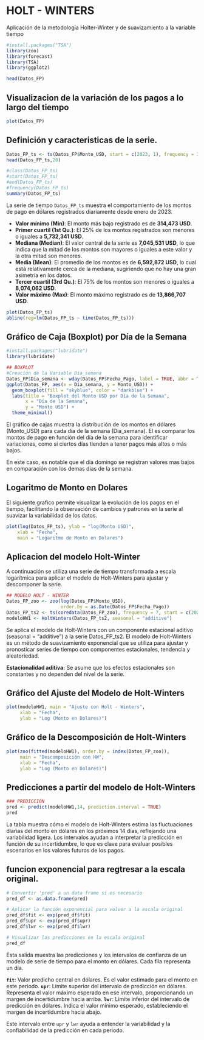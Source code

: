 # HOLT - WINTERS

Aplicación de la metodología Holter-Winter y de suavizamiento a la variable tiempo

```r
#install.packages("TSA")
library(zoo)
library(forecast)
library(TSA)
library(ggplot2)

head(Datos_FP)
```

## Visualizacion de la variación de los pagos a lo largo del tiempo

```r
plot(Datos_FP)
```

## Definición y caracteristicas de la serie.

```r
Datos_FP_ts <- ts(Datos_FP$Monto_USD, start = c(2023, 1), frequency = 365)
head(Datos_FP_ts,20)
```

```r
#class(Datos_FP_ts)
#start(Datos_FP_ts)
#end(Datos_FP_ts)
#frequency(Datos_FP_ts)
summary(Datos_FP_ts)

```

La serie de tiempo `Datos_FP_ts` muestra el comportamiento de los montos de pago en dólares registrados diariamente desde enero de 2023.

-   **Valor mínimo (Min)**: El monto más bajo registrado es de **314,473 USD**.
-   **Primer cuartil (1st Qu.)**: El 25% de los montos registrados son menores o iguales a **5,732,341 USD**.
-   **Mediana (Median)**: El valor central de la serie es **7,045,531 USD**, lo que indica que la mitad de los montos son mayores o iguales a este valor y la otra mitad son menores.
-   **Media (Mean)**: El promedio de los montos es de **6,592,872 USD**, lo cual está relativamente cerca de la mediana, sugiriendo que no hay una gran asimetría en los datos.
-   **Tercer cuartil (3rd Qu.)**: El 75% de los montos son menores o iguales a **8,074,062 USD**.
-   **Valor máximo (Max)**: El monto máximo registrado es de **13,866,707 USD**.



```r
plot(Datos_FP_ts)
abline(reg=lm(Datos_FP_ts ~ time(Datos_FP_ts)))
```




## Gráfico de Caja (Boxplot) por Día de la Semana

```r
#install.packages("lubridate")
library(lubridate)

## BOXPLOT
#Creación de la Variable Dia_semana
Datos_FP$Dia_semana <- wday(Datos_FP$Fecha_Pago, label = TRUE, abbr = TRUE)
ggplot(Datos_FP, aes(x = Dia_semana, y = Monto_USD)) +
  geom_boxplot(fill = "skyblue", color = "darkblue") +
  labs(title = "Boxplot del Monto USD por Día de la Semana",
       x = "Día de la Semana",
       y = "Monto USD") +
  theme_minimal()
```


El gráfico de cajas muestra la distribución de los montos en dólares (Monto_USD) para cada día de la semana (Dia_semana). El es comparar los montos de pago en función del día de la semana para identificar variaciones, como si ciertos días tienden a tener pagos más altos o más bajos.

En este caso, es notable que el dia domingo se registran valores mas bajos en comparación con los demas dias de la semana.



## Logaritmo de Monto en Dolares

El siguiente grafico permite visualizar la evolución de los pagos en el tiempo, facilitando la observación de cambios y patrones en la serie al suavizar la variabilidad de los datos.


```r
plot(log(Datos_FP_ts), ylab = "log(Monto USD)",
    xlab = "Fecha",
    main = "Logaritmo de Monto en Dolares")
```


## Aplicacion del modelo Holt-Winter

A continuación se utiliza una serie de tiempo transformada a escala logarítmica para aplicar el modelo de Holt-Winters para ajustar y descomponer la serie.

```r
## MODELO HOLT - WINTER
Datos_FP_zoo <- zoo(log(Datos_FP$Monto_USD), 
                    order.by = as.Date(Datos_FP$Fecha_Pago))
Datos_FP_ts2 <- ts(coredata(Datos_FP_zoo), frequency = 7, start = c(2023, 1))
modeloHW1 <- HoltWinters(Datos_FP_ts2, seasonal = "additive")

```


Se aplica el modelo de Holt-Winters con un componente estacional aditivo (seasonal = "additive") a la serie Datos_FP_ts2. El modelo de Holt-Winters es un método de suavizamiento exponencial que se utiliza para ajustar y pronosticar series de tiempo con componentes estacionales, tendencia y aleatoriedad.


**Estacionalidad aditiva:** Se asume que los efectos estacionales son constantes y no dependen del nivel de la serie.


## Gráfico del Ajuste del Modelo de Holt-Winters

```r
plot(modeloHW1, main = "Ajuste con Holt - Winters", 
     xlab = "Fecha", 
     ylab = "Log (Monto en Dolares)")
```



## Gráfico de la Descomposición de Holt-Winters

```r
plot(zoo(fitted(modeloHW1), order.by = index(Datos_FP_zoo)), 
     main = "Descomposición con HW", 
     xlab = "Fecha", 
     ylab = "Log (Monto en Dolares)")
```

## Predicciones a partir del modelo de Holt-Winters

```r

### PREDICCIÓN
pred <- predict(modeloHW1,14, prediction.interval = TRUE)
pred
```


La tabla muestra cómo el modelo de Holt-Winters estima las fluctuaciones diarias del monto en dólares en los próximos 14 días, reflejando una variabilidad ligera. Los intervalos ayudan a interpretar la predicción en función de su incertidumbre, lo que es clave para evaluar posibles escenarios en los valores futuros de los pagos.


## funcion exponencial para regtresar a la escala original.

```r
# Convertir 'pred' a un data frame si es necesario
pred_df <- as.data.frame(pred)

# Aplicar la función exponencial para volver a la escala original
pred_df$fit <- exp(pred_df$fit)
pred_df$upr <- exp(pred_df$upr)
pred_df$lwr <- exp(pred_df$lwr)

# Visualizar las predicciones en la escala original
pred_df


```

Esta salida muestra las predicciones y los intervalos de confianza de un modelo de serie de tiempo para el monto en dólares. Cada fila representa un día.

**`fit`**: Valor predicho central en dólares. Es el valor estimado para el monto en este periodo.
**`upr`**: Límite superior del intervalo de predicción en dólares. Representa el valor máximo esperado en ese intervalo, proporcionando un margen de incertidumbre hacia arriba.
**`lwr`**: Límite inferior del intervalo de predicción en dólares. Indica el valor mínimo esperado, estableciendo el margen de incertidumbre hacia abajo.

Este intervalo entre `upr` y `lwr` ayuda a entender la variabilidad y la confiabilidad de la predicción en cada periodo.

